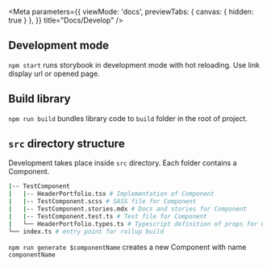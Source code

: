 
<Meta
  parameters={{
    viewMode: 'docs',
    previewTabs: {
    canvas: { hidden: true }
    },
  }}
  title="Docs/Develop" />

## Development mode

`npm start` runs storybook in development mode with hot reloading. Use link display url or opened page.

## Build library

`npm run build` bundles library code to `build` folder in the root of project.

## `src` directory structure

Development takes place inside `src` directory. Each folder contains a Component.

```bash
|-- TestComponent
|   |-- HeaderPortfolio.tsx # Implementation of Component
|   |-- TestComponent.scss # SASS file for Component
|   |-- TestComponent.stories.mdx # Docs and stories for Component
|   |-- TestComponent.test.ts # Test file for Component
|   └── HeaderPortfolio.types.ts # Typescript definition of props for Component
└── index.ts # entry point for rollup build

```

`npm run generate $componentName` creates a new Component with name `componentName`
